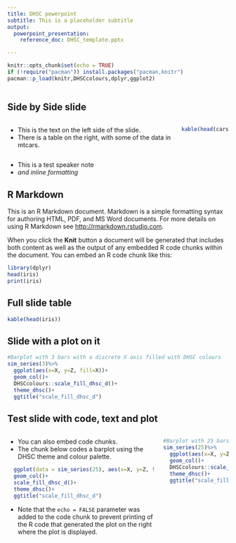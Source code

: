 ```yaml
---
title: DHSC powerpoint
subtitle: This is a placeholder subtitle
output: 
  powerpoint_presentation:
    reference_doc: DHSC_template.pptx

---
```


```r
knitr::opts_chunk$set(echo = TRUE)
if (!require("pacman")) install.packages("pacman,knitr")
pacman::p_load(knitr,DHSCcolours,dplyr,ggplot2)
  
```

## Side by Side slide

:::::::::::::: {.columns}
::: {.column}
* This is the text on the left side of the slide.
* There is a table on the right, with some of the data in mtcars.
:::
::: {.column}
```r
kable(head(cars))
```
:::
::::::::::::::
::: notes
- This is a test speaker note
- *and inline formatting*
:::
  


## R Markdown

This is an R Markdown document. Markdown is a simple formatting syntax for authoring HTML, PDF, and MS Word documents. For more details on using R Markdown see <http://rmarkdown.rstudio.com>.

When you click the **Knit** button a document will be generated that includes both content as well as the output of any embedded R code chunks within the document. You can embed an R code chunk like this:

```r
library(dplyr)
head(iris)
print(iris)
```

## Full slide table

```r
kable(head(iris))
```


## Slide with a plot on it



```r
#Barplot with 3 bars with a discrete X axis filled with DHSC colours
sim_series(3)%>%
  ggplot(aes(x=X, y=Z, fill=X))+
  geom_col()+
  DHSCcolours::scale_fill_dhsc_d()+
  theme_dhsc()+
  ggtitle("scale_fill_dhsc_d")
```




## Test slide with code, text and plot

:::::::::::::: {.columns}
::: {.column}
- You can also embed code chunks.
- The chunk below codes a barplot using the DHSC theme and colour palette. 
```r
  ggplot(data = sim_series(25), aes(x=X, y=Z, fill=X))+
  geom_col()+
  scale_fill_dhsc_d()+
  theme_dhsc()+
  ggtitle("scale_fill_dhsc_d")
```
- Note that the `echo = FALSE` parameter was added to the code chunk to prevent printing of the R code that generated the plot on the right where the plot is displayed.
:::
::: {.column}
```r
#Barplot with 25 bars with a discrete X axis filled with DHSC colours
sim_series(25)%>%
  ggplot(aes(x=X, y=Z, fill=X))+
  geom_col()+
  DHSCcolours::scale_fill_dhsc_d()+
  theme_dhsc()+
  ggtitle("scale_fill_dhsc_d")
```
:::
::::::::::::::
